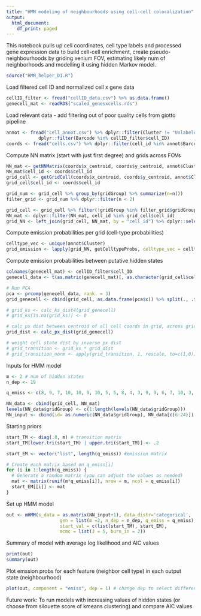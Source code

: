 ---
title: "HMM modeling of neighbourhoods using cell-cell colocalization"
output:
  html_document:
    df_print: paged
---

This notebook pulls up cell coordinates, cell type labels and processed gene expression data to build cell-cell enrichment, create pseudo-neighbourhoods by griding xenium FOV, estimating likely num of neighborhoods and modelling it using hidden Markov model. 

```{r}
source("HMM_helper_D1.R")
```


Load filtered cell ID and normalized cell x gene data
```{r}
cellID_filter <- fread("cellID_data.csv") %>% as.data.frame()
genecell_mat <- readRDS("scaled_genesxcells.rds")
```


Load relevant data - add filtering out of poor quality cells from giotto pipeline 
```{r}
annot <- fread("cell_annot.csv") %>% dplyr::filter(Cluster != "Unlabeled") %>% 
            dplyr::filter(Barcode %in% cellID_filter$cell_ID)
coords <- fread("cells.csv") %>% dplyr::filter(cell_id %in% annot$Barcode)
```


Compute NN matrix (start with just first degree) and grids across FOVs
```{r}
NN_mat <- getNNMatrix(coords$x_centroid, coords$y_centroid, annot$Cluster, delaunayTriangulation = T, delaunayTriangulationDistanceThreshold = 20, delaunayNNDegrees = c(1)) %>% as.data.frame()
NN_mat$cell_id <- coords$cell_id
grid_cell <- getGridCell(coords$x_centroid, coords$y_centroid, annot$Cluster, g_n = 100) %>% droplevels()
grid_cell$cell_id <- coords$cell_id

grid_num <- grid_cell %>% group_by(gridGroup) %>% summarize(n=n())
filter_grid <- grid_num %>% dplyr::filter(n < 2)

grid_cell <- grid_cell %>% filter(!gridGroup %in% filter_grid$gridGroup) %>% droplevels()
NN_mat <- dplyr::filter(NN_mat, cell_id %in% grid_cell$cell_id)
grid_NN <- left_join(grid_cell, NN_mat, by = "cell_id") %>% dplyr::select(-cell_id) %>% split(., .$gridGroup)
```


Compute emission probabilities per grid (cell-type probabilities) 
```{r}
celltype_vec <- unique(annot$Cluster)
grid_emission <- lapply(grid_NN, getCelltypeProbs, celltype_vec = celltype_vec)
```


Compute emission probabilities between putative hidden states 
```{r}
colnames(genecell_mat) <- cellID_filter$cell_ID
genecell_data <- t(as.matrix(genecell_mat)[, as.character(grid_cell$cell_id)])

# Run PCA
pca <- prcomp(genecell_data, rank. = 3)
grid_genecell <- cbind(grid_cell, as.data.frame(pca$x)) %>% split(., .$gridGroup)

# grid_ks <- calc_ks_dist4(grid_genecell) 
# grid_ks[is.na(grid_ks)] <- 0

# calc px dist between centroid of all cell coords in grid, across grids 
grid_dist <- calc_px_dist(grid_genecell)

# weight cell state dist by inverse px dist 
# grid_transition <- grid_ks * grid_dist
# grid_transition_norm <- apply(grid_transition, 1, rescale, to=c(1,0))
```


Inputs for HMM model 
```{r}
m <- 2 # num of hidden states 
n_dep <- 19

q_emiss <- c(8, 9, 7, 10, 10, 9, 10, 5, 5, 8, 4, 3, 9, 9, 6, 7, 10, 3, 4) # categories per feature (neighbor cell type)

NN_data <- cbind(grid_cell, NN_mat)
levels(NN_data$gridGroup) <- c(1:length(levels(NN_data$gridGroup)))
NN_input <- cbind(id= as.numeric(NN_data$gridGroup), NN_data[c(6:24)])
```


Starting priors
```{r}
start_TM <- diag(.8, m) # transition matrix
start_TM[lower.tri(start_TM) | upper.tri(start_TM)] <- .2

start_EM <- vector("list", length(q_emiss)) #emission matrix

# Create each matrix based on q_emiss[i]
for (i in 1:length(q_emiss)) {
  # Generate a random matrix (you can adjust the values as needed)
  mat <- matrix(runif(m*q_emiss[i]), nrow = m, ncol = q_emiss[i])
  start_EM[[i]] <- mat
}
```


Set up HMM model 
```{r}
out <- mHMM(s_data = as.matrix(NN_input+1), data_distr='categorical', 
                    gen = list(m =2, n_dep = n_dep, q_emiss = q_emiss), 
                    start_val = c(list(start_TM), start_EM),
                    mcmc = list(J = 5, burn_in = 2))
```


Summary of model with average log likelihood and AIC values 
```{r}
print(out)
summary(out)
```


Plot emssion probs for each feature (neighbor cell type) in each output state (neighbourhood)
```{r}
plot(out, component = "emiss", dep = 1) # change dep to select different cell types 
```


Future work: To run models with increasing values of hidden states (or choose from silouette score of kmeans clustering) and compare AIC values

